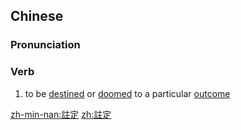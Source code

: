 {{also|注定}}
==Chinese==
{{zh-forms|s=注定|t2=注定}}

===Pronunciation===
{{zh-pron
|m=zhùdìng
|c=zyu3 ding6
|h=pfs=chu-thin
|mn=qz,tw,xm,zz:chù-tiāⁿ/qz,twv,xm,zz:chù-tēng
|cat=v
}}

===Verb===
{{zh-verb}}

# to be [[destined]] or [[doomed]] to a particular [[outcome]]

[[zh-min-nan:註定]]
[[zh:註定]]